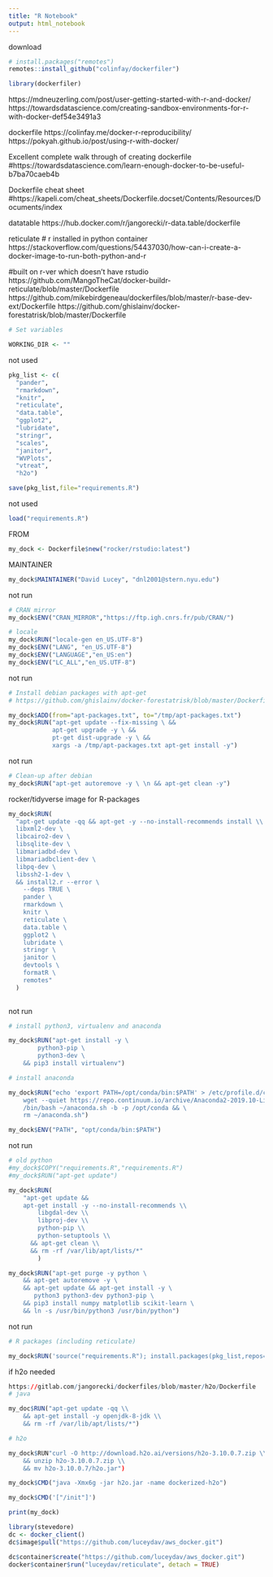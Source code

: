 ```yaml
---
title: "R Notebook"
output: html_notebook
---
```





download
```r
# install.packages("remotes")
remotes::install_github("colinfay/dockerfiler")
```


```r
library(dockerfiler)
```


https://mdneuzerling.com/post/user-getting-started-with-r-and-docker/
https://towardsdatascience.com/creating-sandbox-environments-for-r-with-docker-def54e3491a3

dockerfile
https://colinfay.me/docker-r-reproducibility/
https://pokyah.github.io/post/using-r-with-docker/

Excellent complete walk through of creating dockerfile
#https://towardsdatascience.com/learn-enough-docker-to-be-useful-b7ba70caeb4b

Dockerfile cheat sheet
#https://kapeli.com/cheat_sheets/Dockerfile.docset/Contents/Resources/Documents/index

datatable
https://hub.docker.com/r/jangorecki/r-data.table/dockerfile

reticulate
# r installed in python container
https://stackoverflow.com/questions/54437030/how-can-i-create-a-docker-image-to-run-both-python-and-r

#built on r-ver which doesn't have rstudio
https://github.com/MangoTheCat/docker-buildr-reticulate/blob/master/Dockerfile
https://github.com/mikebirdgeneau/dockerfiles/blob/master/r-base-dev-ext/Dockerfile
https://github.com/ghislainv/docker-forestatrisk/blob/master/Dockerfile


```r
# Set variables

WORKING_DIR <- ""

```


not used
```r
pkg_list <- c(
  "pander",
  "rmarkdown",
  "knitr",
  "reticulate",
  "data.table",
  "ggplot2",
  "lubridate",
  "stringr",
  "scales",
  "janitor",
  "WVPlots",
  "vtreat",
  "h2o")

save(pkg_list,file="requirements.R")
```

not used
```r
load("requirements.R")
```


FROM
```r
my_dock <- Dockerfile$new("rocker/rstudio:latest")
```

MAINTAINER
```r
my_dock$MAINTAINER("David Lucey", "dnl2001@stern.nyu.edu")
```


not run
```r
# CRAN mirror
my_dock$ENV("CRAN_MIRROR","https://ftp.igh.cnrs.fr/pub/CRAN/")

# locale
my_dock$RUN("locale-gen en_US.UTF-8")
my_dock$ENV("LANG", "en_US.UTF-8")
my_dock$ENV("LANGUAGE","en_US:en")
my_dock$ENV("LC_ALL","en_US.UTF-8")
```

not run
```r
# Install debian packages with apt-get
# https://github.com/ghislainv/docker-forestatrisk/blob/master/Dockerfile

my_dock$ADD(from="apt-packages.txt", to="/tmp/apt-packages.txt")
my_dock$RUN("apt-get update --fix-missing \ && 
            apt-get upgrade -y \ &&
            pt-get dist-upgrade -y \ &&
            xargs -a /tmp/apt-packages.txt apt-get install -y")
```

not run
```r
# Clean-up after debian
my_dock$RUN("apt-get autoremove -y \ \n && apt-get clean -y")
```


rocker/tidyverse image for R-packages
```r
my_dock$RUN(
  "apt-get update -qq && apt-get -y --no-install-recommends install \\
  libxml2-dev \
  libcairo2-dev \
  libsqlite-dev \
  libmariadbd-dev \
  libmariadbclient-dev \
  libpq-dev \
  libssh2-1-dev \
  && install2.r --error \
    --deps TRUE \
    pander \
    rmarkdown \
    knitr \
    reticulate \
    data.table \
    ggplot2 \
    lubridate \
    stringr \
    janitor \
    devtools \
    formatR \
    remotes"
  )
  
```


not run
```r
# install python3, virtualenv and anaconda

my_dock$RUN("apt-get install -y \
		python3-pip \
		python3-dev \
	&& pip3 install virtualenv")

# install anaconda

my_dock$RUN("echo 'export PATH=/opt/conda/bin:$PATH' > /etc/profile.d/conda.sh && \
    wget --quiet https://repo.continuum.io/archive/Anaconda2-2019.10-Linux-x86_64.sh -O ~/anaconda.sh && \
    /bin/bash ~/anaconda.sh -b -p /opt/conda && \
    rm ~/anaconda.sh")

my_dock$ENV("PATH", "opt/conda/bin:$PATH")
```



not run
```r
# old python
#my_dock$COPY("requirements.R","requirements.R")
#my_dock$RUN("apt-get update")

my_dock$RUN(
    "apt-get update && 
    apt-get install -y --no-install-recommends \\
		libgdal-dev \\
		libproj-dev \\
		python-pip \\
		python-setuptools \\
	  && apt-get clean \\ 
	  && rm -rf /var/lib/apt/lists/*"
		)

```


```r

my_dock$RUN("apt-get purge -y python \
    && apt-get autoremove -y \
    && apt-get update && apt-get install -y \
       python3 python3-dev python3-pip \
    && pip3 install numpy matplotlib scikit-learn \
    && ln -s /usr/bin/python3 /usr/bin/python")


```


not run
```r
# R packages (including reticulate)

my_dock$RUN('source("requirements.R"); install.packages(pkg_list,repos="https://cran.rstudio.com/")')
```



if h2o needed
```r
https://gitlab.com/jangorecki/dockerfiles/blob/master/h2o/Dockerfile
# java

my_doc$RUN("apt-get update -qq \\
    && apt-get install -y openjdk-8-jdk \\
    && rm -rf /var/lib/apt/lists/*")

# h2o

my_dock$RUN"curl -O http://download.h2o.ai/versions/h2o-3.10.0.7.zip \\
    && unzip h2o-3.10.0.7.zip \\
    && mv h2o-3.10.0.7/h2o.jar")

my_dock$CMD("java -Xmx6g -jar h2o.jar -name dockerized-h2o")
```



```r
my_dock$CMD('["/init"]')
```


```r
print(my_dock)
```

```r
library(stevedore)
dc <- docker_client()
dc$image$pull("https://github.com/luceydav/aws_docker.git")

dc$container$create("https://github.com/luceydav/aws_docker.git")
docker$container$run("luceydav/reticulate", detach = TRUE)
```

